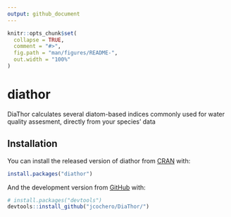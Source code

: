 ```yaml
---
output: github_document
---
```


<!-- README.md is generated from README.Rmd. Please edit that file -->

```r
knitr::opts_chunk$set(
  collapse = TRUE,
  comment = "#>",
  fig.path = "man/figures/README-",
  out.width = "100%"
)
```

# diathor

<!-- badges: start -->
<!-- badges: end -->

DiaThor calculates several diatom-based indices commonly used for water quality assesment, directly from your species' data

## Installation

You can install the released version of diathor from [CRAN](https://CRAN.R-project.org) with:

``` r
install.packages("diathor")
```

And the development version from [GitHub](https://github.com/) with:

``` r
# install.packages("devtools")
devtools::install_github("jcochero/DiaThor/")
```

